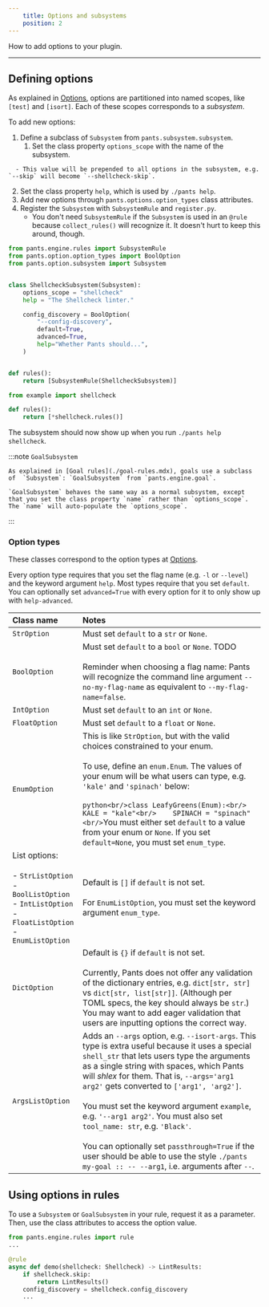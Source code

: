 ```yaml
---
    title: Options and subsystems
    position: 2
---
```


How to add options to your plugin.

---

## Defining options

As explained in [Options](../../using-pants/key-concepts/options.mdx), options are partitioned into named scopes, like `[test]` and `[isort]`. Each of these scopes corresponds to a _subsystem_.

To add new options:

1. Define a subclass of `Subsystem` from `pants.subsystem.subsystem`.
   1. Set the class property `options_scope` with the name of the subsystem.

```
  - This value will be prepended to all options in the subsystem, e.g. `--skip` will become `--shellcheck-skip`.
```

2. Set the class property `help`, which is used by `./pants help`.
3. Add new options through `pants.options.option_types` class attributes.
4. Register the `Subsystem` with `SubsystemRule` and `register.py`.
   - You don't need `SubsystemRule` if the `Subsystem` is used in an `@rule` because `collect_rules()` will recognize it. It doesn't hurt to keep this around, though.

```python title="pants-plugins/example/shellcheck.py"
from pants.engine.rules import SubsystemRule
from pants.option.option_types import BoolOption
from pants.option.subsystem import Subsystem


class ShellcheckSubsystem(Subsystem):
    options_scope = "shellcheck"
    help = "The Shellcheck linter."

    config_discovery = BoolOption(
        "--config-discovery",
        default=True,
        advanced=True,
        help="Whether Pants should...",
    )


def rules():
    return [SubsystemRule(ShellcheckSubsystem)]
```

```python title="pants-plugins/example/register.py"
from example import shellcheck

def rules():
    return [*shellcheck.rules()]
```

The subsystem should now show up when you run `./pants help shellcheck`.

:::note `GoalSubsystem`

    As explained in [Goal rules](./goal-rules.mdx), goals use a subclass of  `Subsystem`: `GoalSubsystem` from `pants.engine.goal`.

    `GoalSubsystem` behaves the same way as a normal subsystem, except that you set the class property `name` rather than `options_scope`. The `name` will auto-populate the `options_scope`.

:::

### Option types

These classes correspond to the option types at [Options](../../using-pants/key-concepts/options.mdx).

Every option type requires that you set the flag name (e.g. `-l` or `--level`) and the keyword argument `help`. Most types require that you set `default`. You can optionally set `advanced=True` with every option for it to only show up with `help-advanced`.

| Class name                                                                                                                             | Notes                                                                                                                                                                                                                                                                                                                                                                                                                                                                                                                                                                                 |
| :------------------------------------------------------------------------------------------------------------------------------------- | :------------------------------------------------------------------------------------------------------------------------------------------------------------------------------------------------------------------------------------------------------------------------------------------------------------------------------------------------------------------------------------------------------------------------------------------------------------------------------------------------------------------------------------------------------------------------------------ |
| `StrOption`                                                                                                                            | Must set `default` to a `str` or `None`.                                                                                                                                                                                                                                                                                                                                                                                                                                                                                                                                              |
| `BoolOption`                                                                                                                           | Must set `default` to a `bool` or `None`. TODO <br/> <br/>Reminder when choosing a flag name: Pants will recognize the command line argument `--no-my-flag-name` as equivalent to `--my-flag-name=false`.                                                                                                                                                                                                                                                                                                                                                                             |
| `IntOption`                                                                                                                            | Must set `default` to an `int` or `None`.                                                                                                                                                                                                                                                                                                                                                                                                                                                                                                                                             |
| `FloatOption`                                                                                                                          | Must set `default` to a `float` or `None`.                                                                                                                                                                                                                                                                                                                                                                                                                                                                                                                                            |
| `EnumOption`                                                                                                                           | This is like `StrOption`, but with the valid choices constrained to your enum. <br/> <br/>To use, define an `enum.Enum`. The values of your enum will be what users can type, e.g. `'kale'` and `'spinach'` below: <br/> <br/>`python<br/>class LeafyGreens(Enum):<br/>    KALE = "kale"<br/>    SPINACH = "spinach"<br/>`You must either set `default` to a value from your enum or `None`. If you set `default=None`, you must set `enum_type`.                                                                                                                                     |
| List options: <br/> <br/>- `StrListOption`<br/>- `BoolListOption`<br/>- `IntListOption`<br/>- `FloatListOption`<br/>- `EnumListOption` | Default is `[]` if `default` is not set. <br/> <br/>For `EnumListOption`, you must set the keyword argument `enum_type`.                                                                                                                                                                                                                                                                                                                                                                                                                                                              |
| `DictOption`                                                                                                                           | Default is `{}` if `default` is not set. <br/> <br/>Currently, Pants does not offer any validation of the dictionary entries, e.g. `dict[str, str]` vs `dict[str, list[str]]`. (Although per TOML specs, the key should always be `str`.) You may want to add eager validation that users are inputting options the correct way.                                                                                                                                                                                                                                                      |
| `ArgsListOption`                                                                                                                       | Adds an `--args` option, e.g. `--isort-args`. This type is extra useful because it uses a special `shell_str` that lets users type the arguments as a single string with spaces, which Pants will _shlex_ for them. That is, `--args='arg1 arg2'` gets converted to `['arg1', 'arg2']`. <br/> <br/>You must set the keyword argument `example`, e.g. `'--arg1 arg2'`. You must also set `tool_name: str`, e.g. `'Black'`. <br/> <br/>You can optionally set `passthrough=True` if the user should be able to use the style `./pants my-goal :: -- --arg1`, i.e. arguments after `--`. |

## Using options in rules

To use a `Subsystem` or `GoalSubsystem` in your rule, request it as a parameter. Then, use the class attributes to access the option value.

```python
from pants.engine.rules import rule
...

@rule
async def demo(shellcheck: Shellcheck) -> LintResults:
    if shellcheck.skip:
        return LintResults()
    config_discovery = shellcheck.config_discovery
    ...
```
